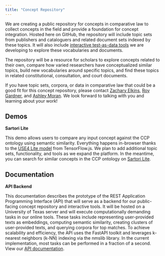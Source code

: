 ```yaml
---
title: "Concept Repository"
---
```


We are creating a public repository for concepts in comparative law to collect concepts in the field and provide a foundation for concept integration. Hosted here on GitHub, the repository will include topic sets from publishers and cataloguers and related document sets indexed by these topics. It will also include [interactive test-as-data tools](https://conceptintegration.github.io/ontology_enrichment.html) we are developing to explore these vocabularies and documents.

The repository will be a resource for scholars to explore concepts related to their own, compare how varied researchers have conceptualized similar topics, build new vocabularies around specific topics, and find these topics in related constitutional, consultation, and court documents.

If you have topic sets, corpora, or data in comparative law that could be a good fit for this concept repository, please contact [Zachary Elkins](mailto:zelkins@austin.utexas.edu), [Roy Gardner](mailto:roybowesgardner@gmail.com), and [Ashley Moran](mailto:ashleymoran@utexas.edu). We look forward to talking with you and learning about your work!

## Demos

**Sartori Lite**

This demo allows users to compare any input concept against the CCP ontology using semantic similarity. Everything happens in-browser thanks to the [USE4 Lite model](https://github.com/tensorflow/tfjs-models/blob/master/universal-sentence-encoder/README.md) from TensorFlow.js. We plan to add additional topic sets, functionality, and tools as we expand the platform. In the meantime, you can search for similar concepts in the CCP ontology on [Sartori Lite](./demos/sartori-lite/index.html).

## Documentation

**API Backend**

This documentation describes the prototype of the REST Application Programming Interface (API) that will serve as a backend for our public-facing concept repository and interactive tools. It will be hosted on a University of Texas server and will execute computationally demanding tasks in our online tools. These tasks include representing user-provided texts as embeddings, computing semantic similarity, creating clusters of user-provided texts, and querying corpora for top matches. To achieve scalability and efficiency, the API uses the FastAPI toolkit and leverages k-nearest neighbors (k-NN) indexing via the nmslib library. In the current implementation, most tasks can be performed in a fraction of a second. View our [API documentation](https://github.com/conceptintegration/conceptintegration.github.io/blob/main/REST%20API%20documentation.pdf).
